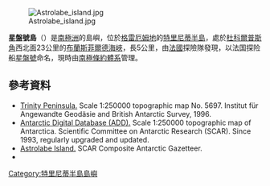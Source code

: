 [[Image:Astrolabe_island.jpg|thumb]]

{{coord|63|17|S|58|40|W|source:GNIS|display=title}}

'''星盤號島'''（{{lang-fr|Île de l'Astrolabe}}）是[[南極洲|南極洲]]的島嶼，位於[[格雷厄姆地|格雷厄姆地]]的[[特里尼蒂半島|特里尼蒂半島]]，處於[[杜科爾普斯角|杜科爾普斯角]]西北面23公里的[[布蘭斯菲爾德海峽|布蘭斯菲爾德海峽]]，長5公里，由[[法國|法國]]探險隊發現，以法国探险船[[星盤號|星盤號]]命名，現時由[[南極條約體系|南極條約體系]]管理。

==參考資料==
* [https://web.archive.org/web/20131002100340/http://www.bkg.bund.de/nn_193194/DE/Bundesamt/Downloads/Kostenlose-Karten/Antarktis-Karten/Satellitenbildkarten/Scale250/Daten/Trinity-Peninsula%2CtemplateId%3Draw%2Cproperty%3DpublicationFile.pdf/Trinity-Peninsula.pdf Trinity Peninsula.] Scale 1:250000 topographic map No. 5697. Institut für Angewandte Geodäsie and British Antarctic Survey, 1996.
* [http://www.add.scar.org Antarctic Digital Database (ADD).] {{Wayback|url=http://www.add.scar.org/ |date=20170305000653 }} Scale 1:250000 topographic map of Antarctica. Scientific Committee on Antarctic Research (SCAR). Since 1993, regularly upgraded and updated.
* [https://data.aad.gov.au/aadc/gaz/scar/display_name.cfm?gaz_id=107586 Astrolabe Island.] {{Wayback|url=https://data.aad.gov.au/aadc/gaz/scar/display_name.cfm?gaz_id=107586 |date=20140326180334 }} SCAR Composite Antarctic Gazetteer.
* {{usgs-gazetteer|id=676|name=Astrolabe Island}}

{{DEFAULTSORT:Astrolabe Island}}
[[Category:特里尼蒂半島島嶼|Category:特里尼蒂半島島嶼]]


{{TrinityPeninsula-geo-stub}}